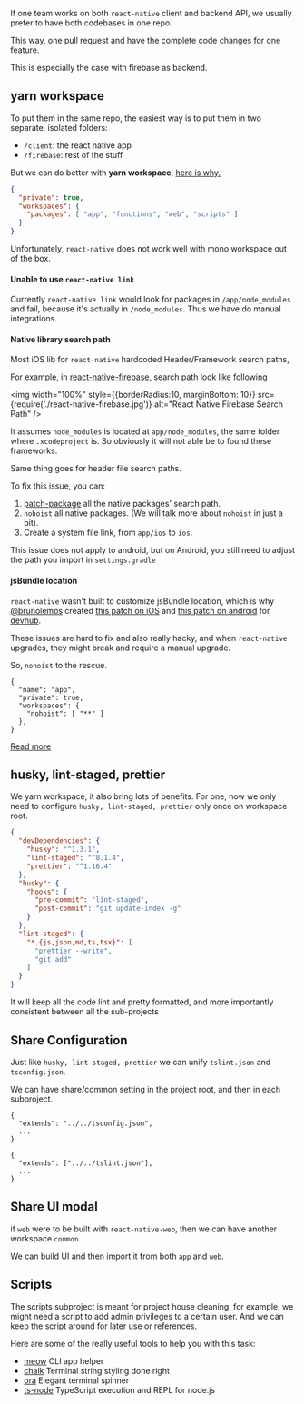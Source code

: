 If one team works on both `react-native` client and backend API, 
we usually prefer to have both codebases in one repo. 

This way, one pull request and have the complete code changes for one feature.

This is especially the case with firebase as backend.

## yarn workspace

To put them in the same repo, the easiest way is to put them in two separate, isolated folders:

- `/client`: the react native app 
- `/firebase`: rest of the stuff

But we can do better with **yarn workspace**, [here is why.](https://yarnpkg.com/en/docs/workspaces#toc-why-would-you-want-to-do-this)

```json
{
  "private": true,
  "workspaces": {
    "packages": [ "app", "functions", "web", "scripts" ]
  }
}  
```

Unfortunately, `react-native` does not work well with mono workspace out of the box.    

####  Unable to use `react-native link`

Currently `react-native link` would look for packages in `/app/node_modules` and fail,
because it's actually in `/node_modules`.
Thus we have do manual integrations.

#### Native library search path

Most iOS lib for `react-native` hardcoded Header/Framework search paths,

For example, in [react-native-firebase](https://github.com/invertase/react-native-firebase), search path look like following

<img width="100%" style={{borderRadius:10, marginBottom: 10}} src={require('./react-native-firebase.jpg')} alt="React Native Firebase Search Path" />

It assumes `node_modules` is located at `app/node_modules`, the same folder where `.xcodeproject` is. So obviously it will not able be to found these frameworks.

Same thing goes for header file search paths.

To fix this issue, you can:

1. [patch-package](https://github.com/ds300/patch-package) all the native packages' search path.
1. `nohoist` all native packages. (We will talk more about `nohoist` in just a bit).
1. Create a system file link, from `app/ios` to `ios`.

This issue does not apply to android, but on Android, you still need to adjust the path you import in `settings.gradle` 

#### jsBundle location

`react-native` wasn't built to customize jsBundle location, which is why [@brunolemos](https://twitter.com/brunolemos) created [this patch on iOS](https://github.com/devhubapp/devhub/blob/cf8f287d160ae863b5b0415aea6d9be5ee5e6dc9/patches/react-native%2B0.57.4.patch) and [this patch on android](https://github.com/devhubapp/devhub/commit/c51ec020ce6858010513c294148d9fd5d8b0373e) for [devhub](https://devhubapp.com).


These issues are hard to fix and also really hacky, and when `react-native` upgrades, they might break and require a manual upgrade.

So, `nohoist` to the rescue. 

```json{5}
{
  "name": "app",
  "private": true,
  "workspaces": {
    "nohoist": [ "**" ]
  },
}
```

[Read more](https://yarnpkg.com/blog/2018/02/15/nohoist/)

## husky, lint-staged, prettier

We yarn workspace, it also bring lots of benefits. 
For one, now we only need to configure `husky, lint-staged, prettier` only once on workspace root.

```json
{
  "devDependencies": {
    "husky": "^1.3.1",
    "lint-staged": "^8.1.4",
    "prettier": "^1.16.4"
  },
  "husky": {
    "hooks": {
      "pre-commit": "lint-staged",
      "post-commit": "git update-index -g"
    }
  },
  "lint-staged": {
    "*.{js,json,md,ts,tsx}": [
      "prettier --write",
      "git add"
    ]
  }
}
```

It will keep all the code lint and pretty formatted, and more importantly consistent between all the sub-projects

## Share Configuration

Just like `husky, lint-staged, prettier` we can unify `tslint.json` and `tsconfig.json`.

We can have share/common setting in the project root, and then in each subproject.

```json{2}
{
  "extends": "../../tsconfig.json",
  ...
}
```

```json{2}
{
  "extends": ["../../tslint.json"],
  ...
}
```

## Share UI modal

if `web` were to be built with `react-native-web`, then we can have another workspace `common`.

We can build UI and then import it from both `app` and `web`.

## Scripts

The scripts subproject is meant for project house cleaning,
for example, we might need a script to add admin privileges to a certain user.
And we can keep the script around for later use or references.

Here are some of the really useful tools to help you with this task:

- [meow](https://github.com/sindresorhus/meow) CLI app helper
- [chalk](https://github.com/chalk/chalk) Terminal string styling done right
- [ora](https://github.com/sindresorhus/ora) Elegant terminal spinner
- [ts-node](https://github.com/TypeStrong/ts-node) TypeScript execution and REPL for node.js
